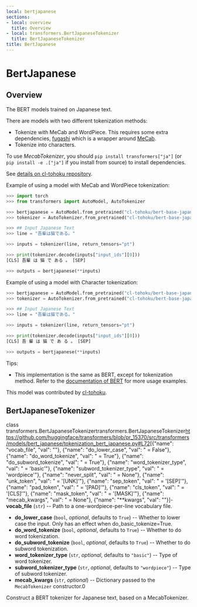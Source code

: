 ```yaml
---
local: bertjapanese
sections:
- local: overview
  title: Overview
- local: transformers.BertJapaneseTokenizer
  title: BertJapaneseTokenizer
title: BertJapanese
---
```

<script>
</script>
<!--Copyright 2020 The HuggingFace Team. All rights reserved.

Licensed under the Apache License, Version 2.0 (the "License"); you may not use this file except in compliance with
the License. You may obtain a copy of the License at

http://www.apache.org/licenses/LICENSE-2.0

Unless required by applicable law or agreed to in writing, software distributed under the License is distributed on
an "AS IS" BASIS, WITHOUT WARRANTIES OR CONDITIONS OF ANY KIND, either express or implied. See the License for the
specific language governing permissions and limitations under the License.
-->

<h1 id="bertjapanese">BertJapanese</h1>

<h2 id="overview">Overview</h2>

The BERT models trained on Japanese text.

There are models with two different tokenization methods:

- Tokenize with MeCab and WordPiece. This requires some extra dependencies, [fugashi](https://github.com/polm/fugashi) which is a wrapper around [MeCab](https://taku910.github.io/mecab/).
- Tokenize into characters.

To use *MecabTokenizer*, you should `pip install transformers["ja"]` (or `pip install -e .["ja"]` if you install
from source) to install dependencies.

See [details on cl-tohoku repository](https://github.com/cl-tohoku/bert-japanese).

Example of using a model with MeCab and WordPiece tokenization:

```python
>>> import torch
>>> from transformers import AutoModel, AutoTokenizer

>>> bertjapanese = AutoModel.from_pretrained("cl-tohoku/bert-base-japanese")
>>> tokenizer = AutoTokenizer.from_pretrained("cl-tohoku/bert-base-japanese")

>>> ## Input Japanese Text
>>> line = "吾輩は猫である。"

>>> inputs = tokenizer(line, return_tensors="pt")

>>> print(tokenizer.decode(inputs["input_ids"][0]))
[CLS] 吾輩 は 猫 で ある 。 [SEP]

>>> outputs = bertjapanese(**inputs)
```

Example of using a model with Character tokenization:

```python
>>> bertjapanese = AutoModel.from_pretrained("cl-tohoku/bert-base-japanese-char")
>>> tokenizer = AutoTokenizer.from_pretrained("cl-tohoku/bert-base-japanese-char")

>>> ## Input Japanese Text
>>> line = "吾輩は猫である。"

>>> inputs = tokenizer(line, return_tensors="pt")

>>> print(tokenizer.decode(inputs["input_ids"][0]))
[CLS] 吾 輩 は 猫 で あ る 。 [SEP]

>>> outputs = bertjapanese(**inputs)
```

Tips:

- This implementation is the same as BERT, except for tokenization method. Refer to the [documentation of BERT](bert) for more usage examples.

This model was contributed by [cl-tohoku](https://huggingface.co/cl-tohoku).

<h2 id="transformers.BertJapaneseTokenizer">BertJapaneseTokenizer</h2>

<div class="docstring">

<docstring><name>class transformers.BertJapaneseTokenizer</name><anchor>transformers.BertJapaneseTokenizer</anchor><source>https://github.com/huggingface/transformers/blob/pr_15370/src/transformers/models/bert_japanese/tokenization_bert_japanese.py#L72</source><parameters>[{"name": "vocab_file", "val": ""}, {"name": "do_lower_case", "val": " = False"}, {"name": "do_word_tokenize", "val": " = True"}, {"name": "do_subword_tokenize", "val": " = True"}, {"name": "word_tokenizer_type", "val": " = 'basic'"}, {"name": "subword_tokenizer_type", "val": " = 'wordpiece'"}, {"name": "never_split", "val": " = None"}, {"name": "unk_token", "val": " = '[UNK]'"}, {"name": "sep_token", "val": " = '[SEP]'"}, {"name": "pad_token", "val": " = '[PAD]'"}, {"name": "cls_token", "val": " = '[CLS]'"}, {"name": "mask_token", "val": " = '[MASK]'"}, {"name": "mecab_kwargs", "val": " = None"}, {"name": "**kwargs", "val": ""}]</parameters><paramsdesc>- **vocab_file** (`str`) --
  Path to a one-wordpiece-per-line vocabulary file.
- **do_lower_case** (`bool`, *optional*, defaults to `True`) --
  Whether to lower case the input. Only has an effect when do_basic_tokenize=True.
- **do_word_tokenize** (`bool`, *optional*, defaults to `True`) --
  Whether to do word tokenization.
- **do_subword_tokenize** (`bool`, *optional*, defaults to `True`) --
  Whether to do subword tokenization.
- **word_tokenizer_type** (`str`, *optional*, defaults to `"basic"`) --
  Type of word tokenizer.
- **subword_tokenizer_type** (`str`, *optional*, defaults to `"wordpiece"`) --
  Type of subword tokenizer.
- **mecab_kwargs** (`str`, *optional*) --
  Dictionary passed to the `MecabTokenizer` constructor.</paramsdesc><paramgroups>0</paramgroups></docstring>

Construct a BERT tokenizer for Japanese text, based on a MecabTokenizer.




</div>
